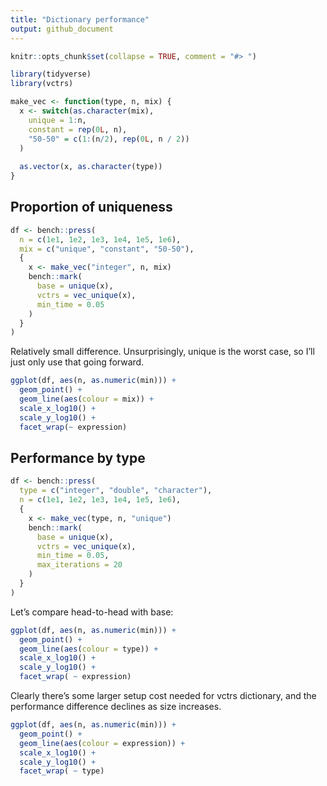 ```yaml
---
title: "Dictionary performance"
output: github_document
---
```


```r
knitr::opts_chunk$set(collapse = TRUE, comment = "#> ")
```

```r
library(tidyverse)
library(vctrs)

make_vec <- function(type, n, mix) {
  x <- switch(as.character(mix),
    unique = 1:n,
    constant = rep(0L, n),
    "50-50" = c(1:(n/2), rep(0L, n / 2))
  )
  
  as.vector(x, as.character(type))
}
```

## Proportion of uniqueness

```r
df <- bench::press(
  n = c(1e1, 1e2, 1e3, 1e4, 1e5, 1e6),
  mix = c("unique", "constant", "50-50"),
  {
    x <- make_vec("integer", n, mix)
    bench::mark(
      base = unique(x),
      vctrs = vec_unique(x),
      min_time = 0.05
    )
  }
)
```

Relatively small difference. Unsurprisingly, unique is the worst case, so I'll just only use that going forward.


```r
ggplot(df, aes(n, as.numeric(min))) + 
  geom_point() + 
  geom_line(aes(colour = mix)) + 
  scale_x_log10() + 
  scale_y_log10() + 
  facet_wrap(~ expression)
```

## Performance by type

```r
df <- bench::press(
  type = c("integer", "double", "character"),
  n = c(1e1, 1e2, 1e3, 1e4, 1e5, 1e6),
  {
    x <- make_vec(type, n, "unique")
    bench::mark(
      base = unique(x),
      vctrs = vec_unique(x),
      min_time = 0.05,
      max_iterations = 20
    )
  }
)
```

Let's compare head-to-head with base:

```r
ggplot(df, aes(n, as.numeric(min))) + 
  geom_point() + 
  geom_line(aes(colour = type)) + 
  scale_x_log10() + 
  scale_y_log10() + 
  facet_wrap( ~ expression)
```

Clearly there's some larger setup cost needed for vctrs dictionary, and the performance difference declines as size increases. 

```r
ggplot(df, aes(n, as.numeric(min))) + 
  geom_point() + 
  geom_line(aes(colour = expression)) + 
  scale_x_log10() + 
  scale_y_log10() + 
  facet_wrap( ~ type)
```
